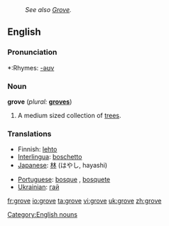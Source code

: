 :''See also [[Grove]].''
==English==

===Pronunciation===
*:Rhymes: [[Rhymes:English:-əʊv|-əʊv]]

===Noun===
[[Category:English nouns]]
'''grove'''  (''plural:'' '''[[groves]]''')
# A medium sized collection of [[tree]]s.

===Translations===
{{top}}
*Finnish: [[lehto]]
*[[Interlingua]]: [[boschetto]]
*[[Japanese]]: [[林]] (はやし, hayashi)
{{mid}}
*[[Portuguese]]: [[bosque]] {{m}}, [[bosquete]] {{m}}
*[[w:Ukrainian language|Ukrainian]]: [[:uk:Гай|гай]] {{m}}
{{bottom}}

[[fr:grove]]
[[io:grove]]
[[ta:grove]]
[[vi:grove]]
[[uk:grove]]
[[zh:grove]]